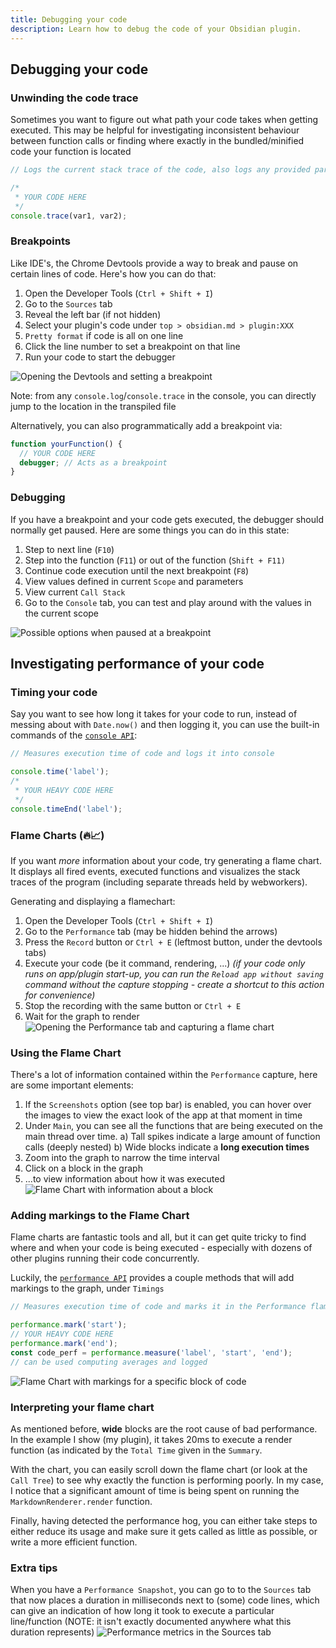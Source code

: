 ```yaml
---
title: Debugging your code
description: Learn how to debug the code of your Obsidian plugin.
---
```


## Debugging your code
### Unwinding the code trace
Sometimes you want to figure out what path your code takes when getting executed. This may be helpful for investigating inconsistent behaviour between function calls or finding where exactly in the bundled/minified code your function is located
```ts
// Logs the current stack trace of the code, also logs any provided parameters

/*
 * YOUR CODE HERE
 */
console.trace(var1, var2);
```

### Breakpoints
Like IDE's, the Chrome Devtools provide a way to break and pause on certain lines of code. Here's how you can do that:
1. Open the Developer Tools (`Ctrl + Shift + I`)
2. Go to the `Sources` tab
3. Reveal the left bar (if not hidden)
4. Select your plugin's code under `top > obsidian.md > plugin:XXX`
5. `Pretty format` if code is all on one line
6. Click the line number to set a breakpoint on that line
7. Run your code to start the debugger

![Opening the Devtools and setting a breakpoint](../../../assets/devtools-breakpoint.png)

Note: from any `console.log`/`console.trace` in the console, you can directly jump to the location in the transpiled file

Alternatively, you can also programmatically add a breakpoint via:
```ts
function yourFunction() {
  // YOUR CODE HERE
  debugger; // Acts as a breakpoint
}
```

### Debugging
If you have a breakpoint and your code gets executed, the debugger should normally get paused. Here are some things you can do in this state:
1. Step to next line (`F10`)
2. Step into the function (`F11`) or out of the function (`Shift + F11)`
3. Continue code execution until the next breakpoint (`F8`)
4. View values defined in current `Scope` and parameters
5. View current `Call Stack`
6. Go to the `Console` tab, you can test and play around with the values in the current scope

![Possible options when paused at a breakpoint](../../../assets/devtools-breakpoint.png)

## Investigating performance of your code

### Timing your code
Say you want to see how long it takes for your code to run, instead of messing about with `Date.now()` and then logging it, you can use the built-in commands of the [`console API`](<https://developer.mozilla.org/en-US/docs/Web/API/console>):

```ts
// Measures execution time of code and logs it into console

console.time('label');
/*
 * YOUR HEAVY CODE HERE
 */
console.timeEnd('label');
```

### Flame Charts (🔥📈)
If you want *more* information about your code, try generating a flame chart. It displays all fired events, executed functions and visualizes the stack traces of the program (including separate threads held by webworkers).

Generating and displaying a flamechart:
1. Open the Developer Tools (`Ctrl + Shift + I`)
2. Go to the `Performance` tab (may be hidden behind the arrows)
3. Press the `Record` button or `Ctrl + E` (leftmost button, under the devtools tabs)
4. Execute your code (be it command, rendering, ...)
*(if your code only runs on app/plugin start-up, you can run the `Reload app without saving` command without the capture stopping - create a shortcut to this action for convenience)*
5. Stop the recording with the same button or `Ctrl + E`
6. Wait for the graph to render
![Opening the Performance tab and capturing a flame chart](../../../assets/flame-chart-open.png)

### Using the Flame Chart
There's a lot of information contained within the `Performance` capture, here are some important elements:
1. If the `Screenshots` option (see top bar) is enabled, you can hover over the images to view the exact look of the app at that moment in time
2. Under `Main`, you can see all the functions that are being executed on the main thread over time.
a) Tall spikes indicate a large amount of function calls (deeply nested)
b) Wide blocks indicate a **long execution times**
3. Zoom into the graph to narrow the time interval
4. Click on a block in the graph
5. ...to view information about how it was executed
![Flame Chart with information about a block](../../../assets/flame-chart-analyze.png)

### Adding markings to the Flame Chart
Flame charts are fantastic tools and all, but it can get quite tricky to find where and when your code is being executed - especially with dozens of other plugins running their code concurrently.

Luckily, the [`performance API`](<https://developer.mozilla.org/en-US/docs/Web/API/Performance_API/Performance_data>) provides a couple methods that will add markings to the graph, under `Timings`

```ts
// Measures execution time of code and marks it in the Performance flamechart under 'Timings'

performance.mark('start');
// YOUR HEAVY CODE HERE
performance.mark('end');
const code_perf = performance.measure('label', 'start', 'end');
// can be used computing averages and logged
```
![Flame Chart with markings for a specific block of code](../../../assets/flame-chart-markings.png)

### Interpreting your flame chart
As mentioned before, **wide** blocks are the root cause of bad performance. In the example I show (my plugin), it takes 20ms to execute a render function (as indicated by the `Total Time` given in the `Summary`.

With the chart, you can easily scroll down the flame chart (or look at the `Call Tree`) to see why exactly the function is performing poorly. In my case, I notice that a significant amount of time is being spent on running the `MarkdownRenderer.render` function.

Finally, having detected the performance hog, you can either take steps to either reduce its usage and make sure it gets called as little as possible, or write a more efficient function.


### Extra tips
When you have a `Performance Snapshot`, you can go to to the `Sources` tab that now places a duration in milliseconds next to (some) code lines, which can give an indication of how long it took to execute a particular line/function
(NOTE: it isn't exactly documented anywhere what this duration represents)
![Performance metrics in the Sources tab](../../../assets/flame-chart-snapshot.png)
